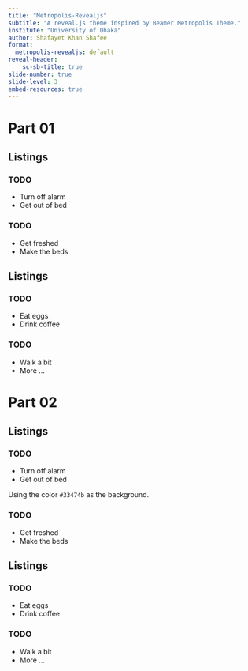 ```yaml
---
title: "Metropolis-Revealjs"
subtitle: "A reveal.js theme inspired by Beamer Metropolis Theme."
institute: "University of Dhaka"
author: Shafayet Khan Shafee
format:
  metropolis-revealjs: default
reveal-header:
    sc-sb-title: true
slide-number: true
slide-level: 3
embed-resources: true
---
```


# Part 01

## Listings

### TODO

- Turn off alarm
- Get out of bed

### TODO

- Get freshed
- Make the beds

## Listings

### TODO

- Eat eggs
- Drink coffee

### TODO

- Walk a bit
- More ...


# Part 02 {background="#33474b"}

## Listings {background="#33474b"}

### TODO {background="#33474b"}

- Turn off alarm
- Get out of bed

::: header

Using the color `#33474b` as the background.

:::


### TODO {background="#33474b"}

- Get freshed
- Make the beds


## Listings {background="#33474b"}

### TODO {background="#33474b"}

- Eat eggs
- Drink coffee

### TODO {background="#33474b"}

- Walk a bit
- More ...